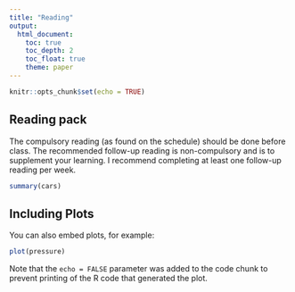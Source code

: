 ```yaml
---
title: "Reading"
output: 
  html_document:
    toc: true
    toc_depth: 2
    toc_float: true
    theme: paper
---
```




```r
knitr::opts_chunk$set(echo = TRUE)
```

## Reading pack
  
The compulsory reading (as found on the schedule) should be done before class.  The recommended follow-up reading is non-compulsory and is to supplement your learning.  I recommend completing at least one follow-up reading per week.


```r
summary(cars)
```

## Including Plots

You can also embed plots, for example:

```r
plot(pressure)
```

Note that the `echo = FALSE` parameter was added to the code chunk to prevent printing of the R code that generated the plot.
